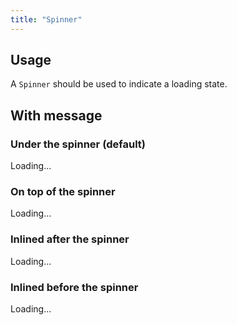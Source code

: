 ```yaml
---
title: "Spinner"
---
```



## Usage

A <code>Spinner</code> should be used to indicate a loading state.

<Spinner />

## With message

### Under the spinner (default)

<Spinner>Loading...</Spinner>

### On top of the spinner

<Spinner isReversed>Loading...</Spinner>

### Inlined after the spinner

<Spinner isInline>Loading...</Spinner>

### Inlined before the spinner

<Spinner isInline isReversed>Loading...</Spinner>
